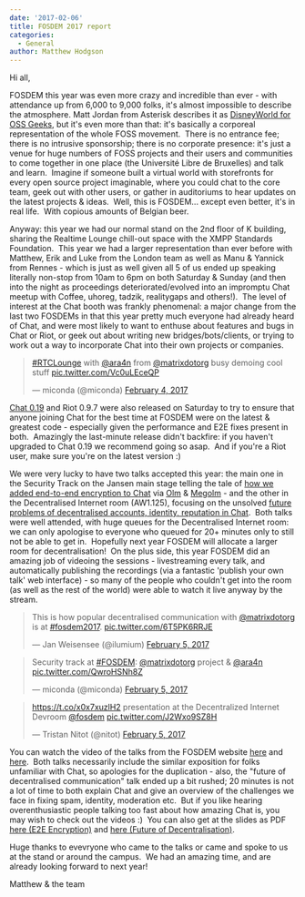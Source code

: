 ```yaml
---
date: '2017-02-06'
title: FOSDEM 2017 report
categories:
  - General
author: Matthew Hodgson
---
```


Hi all,

FOSDEM this year was even more crazy and incredible than ever - with attendance up from 6,000 to 9,000 folks, it's almost impossible to describe the atmosphere. Matt Jordan from Asterisk describes it as <a href="https://twitter.com/mattcjordan/status/827562586119958528">DisneyWorld for OSS Geeks</a>, but it's even more than that: it's basically a corporeal representation of the whole FOSS movement.  There is no entrance fee; there is no intrusive sponsorship; there is no corporate presence: it's just a venue for huge numbers of FOSS projects and their users and communities to come together in one place (the Université Libre de Bruxelles) and talk and learn.  Imagine if someone built a virtual world with storefronts for every open source project imaginable, where you could chat to the core team, geek out with other users, or gather in auditoriums to hear updates on the latest projects &amp; ideas.  Well, this is FOSDEM... except even better, it's in real life.  With copious amounts of Belgian beer.

Anyway: this year we had our normal stand on the 2nd floor of K building, sharing the Realtime Lounge chill-out space with the XMPP Standards Foundation.  This year we had a larger representation than ever before with Matthew, Erik and Luke from the London team as well as Manu &amp; Yannick from Rennes - which is just as well given all 5 of us ended up speaking literally non-stop from 10am to 6pm on both Saturday &amp; Sunday (and then into the night as proceedings deteriorated/evolved into an impromptu Chat meetup with Coffee, uhoreg, tadzik, realitygaps and others!).  The level of interest at the Chat booth was frankly phenomenal: a major change from the last two FOSDEMs in that this year pretty much everyone had already heard of Chat, and were most likely to want to enthuse about features and bugs in Chat or Riot, or geek out about writing new bridges/bots/clients, or trying to work out a way to incorporate Chat into their own projects or companies.

<blockquote class="twitter-tweet" data-lang="en"><p lang="en" dir="ltr"><a href="https://twitter.com/hashtag/RTCLounge?src=hash">#RTCLounge</a> with <a href="https://twitter.com/ara4n">@ara4n</a> from <a href="https://twitter.com/matrixdotorg">@matrixdotorg</a> busy demoing cool stuff <a href="https://t.co/Vc0uLEceQP">pic.twitter.com/Vc0uLEceQP</a></p>&mdash; miconda (@miconda) <a href="https://twitter.com/miconda/status/827849923077013504">February 4, 2017</a></blockquote>

<a href="/blog/2017/02/04/synapse-0-19-is-here-just-in-time-for-fosdem">Chat 0.19</a> and Riot 0.9.7 were also released on Saturday to try to ensure that anyone joining Chat for the best time at FOSDEM were on the latest &amp; greatest code - especially given the performance and E2E fixes present in both.  Amazingly the last-minute release didn't backfire: if you haven't upgraded to Chat 0.19 we recommend going so asap.  And if you're a Riot user, make sure you're on the latest version :)

We were very lucky to have two talks accepted this year: the main one in the Security Track on the Jansen main stage telling the tale of <a href="https://fosdem.org/2017/schedule/event/encrypting_matrix/">how we added end-to-end encryption to Chat</a>  via <a href="/docs/spec/olm.html">Olm</a> &amp; <a href="/docs/spec/megolm.html">Megolm</a> - and the other in the Decentralised Internet room (AW1.125), focusing on the unsolved <a href="http://fosdem.org/2017/schedule/event/matrix_future">future problems of decentralised accounts, identity, reputation in Chat</a>.  Both talks were well attended, with huge queues for the Decentralised Internet room: we can only apologise to everyone who queued for 20+ minutes only to still not be able to get in.  Hopefully next year FOSDEM will allocate a larger room for decentralisation!  On the plus side, this year FOSDEM did an amazing job of videoing the sessions - livestreaming every talk, and automatically publishing the recordings (via a fantastic 'publish your own talk' web interface) - so many of the people who couldn't get into the room (as well as the rest of the world) were able to watch it live anyway by the stream.

<blockquote class="twitter-tweet" data-lang="en"><p lang="en" dir="ltr">This is how popular decentralised communication with <a href="https://twitter.com/matrixdotorg">@matrixdotorg</a> is at <a href="https://twitter.com/hashtag/fosdem2017?src=hash">#fosdem2017</a>. <a href="https://t.co/6T5PK6RRJE">pic.twitter.com/6T5PK6RRJE</a></p>&mdash; Jan Weisensee (@ilumium) <a href="https://twitter.com/ilumium/status/828172686362890240">February 5, 2017</a></blockquote>

<blockquote class="twitter-tweet" data-lang="en"><p lang="en" dir="ltr">Security track at <a href="https://twitter.com/hashtag/FOSDEM?src=hash">#FOSDEM</a>: <a href="https://twitter.com/matrixdotorg">@matrixdotorg</a> project &amp; <a href="https://twitter.com/ara4n">@ara4n</a> <a href="https://t.co/QwroHSNh8Z">pic.twitter.com/QwroHSNh8Z</a></p>&mdash; miconda (@miconda) <a href="https://twitter.com/miconda/status/828243153706745856">February 5, 2017</a></blockquote>

<blockquote class="twitter-tweet" data-lang="en"><p lang="en" dir="ltr"><a href="https://t.co/x0x7xuzlH2">https://t.co/x0x7xuzlH2</a> presentation at the Decentralized Internet Devroom <a href="https://twitter.com/fosdem">@fosdem</a> <a href="https://t.co/J2Wxo9SZ8H">pic.twitter.com/J2Wxo9SZ8H</a></p>&mdash; Tristan Nitot (@nitot) <a href="https://twitter.com/nitot/status/828177298427887617">February 5, 2017</a></blockquote>
<script async src="//platform.twitter.com/widgets.js" charset="utf-8"></script>

You can watch the video of the talks from the FOSDEM website <a href="https://fosdem.org/2017/schedule/event/encrypting_matrix/">here</a> and <a href="https://fosdem.org/2017/schedule/event/matrix_future/">here</a>.  Both talks necessarily include the similar exposition for folks unfamiliar with Chat, so apologies for the duplication - also, the "future of decentralised communication" talk ended up a bit rushed; 20 minutes is not a lot of time to both explain Chat and give an overview of the challenges we face in fixing spam, identity, moderation etc.  But if you like hearing overenthusiastic people talking too fast about how amazing Chat is, you may wish to check out the videos :)  You can also get at the slides as PDF <a href="/blog/wp-content/uploads/2017/02/2017-02-03.1-FOSDEM-Encrypting-Chat.pdf">here (E2E Encryption)</a> and <a href="/blog/wp-content/uploads/2017/02/2017-02-04-FOSDEM-Future.pdf">here (Future of Decentralisation)</a>.

Huge thanks to evevryone who came to the talks or came and spoke to us at the stand or around the campus.  We had an amazing time, and are already looking forward to next year!

Matthew &amp; the team